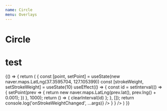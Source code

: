 ```yaml
---
name: Circle
menu: Overlays
---
```



# Circle
<!-- const [hadListener, setHadListener] = useState(true);
            useEffect(() => {
              const id = setInterval(() => {
                setPoint(prev => {
                  return new naver.maps.LatLng(prev.lat(), prev.lng() + 0.001);
                })
              }, 1000);
              return () => { clearInterval(id) };
            }, []);
            useEffect(() => {
              const id1 = setTimeout(() => {
                setHadListener(false)
              }, 3000)
              const id2 = setTimeout(() => {
                setHadListener(true)
              }, 5000);
              return () => {
                clearTimeout(id1)
                clearTimeout(id2)
              }
            }, []);
            console.log('render', point) -->
# test

<Playground>
  {() => {
    return (
      <LoadNavermaps
        ncpClientId={'6tdrlcyvpt'}
        render={
          () => {
            const [point, setPoint] = useState(new naver.maps.LatLng(37.3595704, 127.105399)) 
            const [strokeWeight, setStrokeWeight] = useState(10) 
            useEffect(() => {
              const id = setInterval(() => {
                setPoint(prev => {
                  return new naver.maps.LatLng(prev.lat(), prev.lng() + 0.001);
                })
              }, 1000);
              return () => { clearInterval(id) };
            }, []);
            return <NaverMap
              center={new naver.maps.LatLng(37.3595704, 127.105399)}
            >
              <Circle 
                radius={1000}
                strokeWeight={strokeWeight}
                strokeOpacity={0.5}
                strokeColor={'green'}
                strokeStyle={'dot'}
                fillColor={'red'}
                center={point}  
                clickable={true}               
                onStrokeWeightChanged={(...args) => console.log('onStrokeWeightChanged', ...args)}
              />
            </NaverMap>
          }
        }
      />
    )
  }}
</Playground>